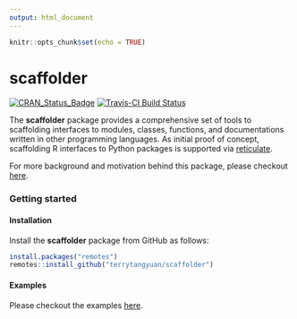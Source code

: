 ```yaml
---
output: html_document
---
```



```r
knitr::opts_chunk$set(echo = TRUE)
```

# scaffolder

[![CRAN\_Status\_Badge](https://www.r-pkg.org/badges/version/scaffolder)](https://cran.r-project.org/package=scaffolder)
[![Travis-CI Build
Status](https://travis-ci.org/terrytangyuan/scaffolder.svg?branch=master)](https://travis-ci.org/terrytangyuan/scaffolder)

The **scaffolder** package provides a comprehensive set of tools to scaffolding interfaces to modules, classes, functions, and documentations written in other programming languages. As initial proof of concept, scaffolding R interfaces to Python packages is supported via [reticulate](https://github.com/rstudio/reticulate).

For more background and motivation behind this package, please checkout [here](https://github.com/terrytangyuan/scaffolder).

### Getting started

#### Installation

Install the **scaffolder** package from GitHub as follows:

```r
install.packages("remotes")
remotes::install_github("terrytangyuan/scaffolder")
```

#### Examples

Please checkout the examples [here](https://github.com/terrytangyuan/scaffolder).
